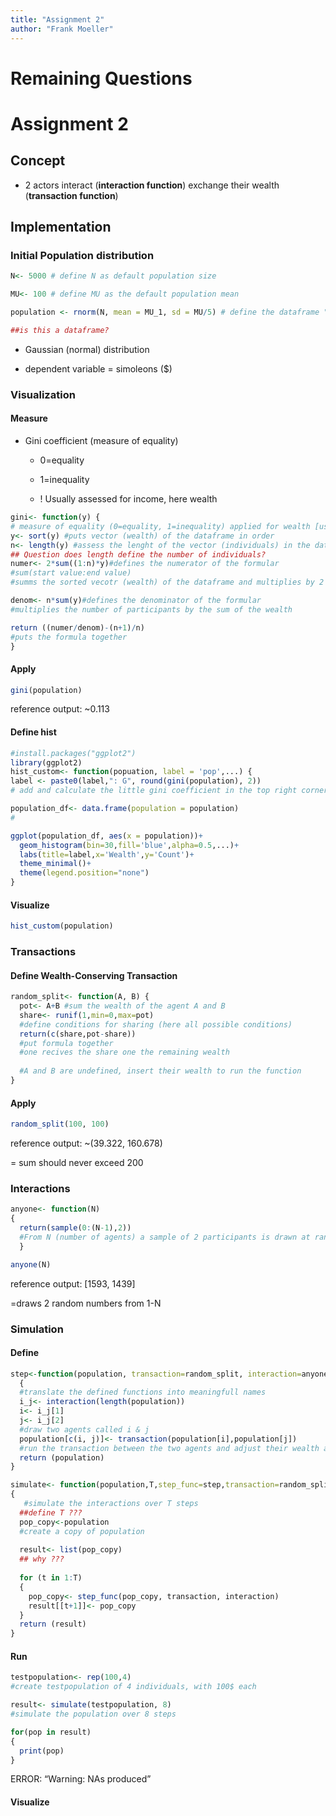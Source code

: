 ```yaml
---
title: "Assignment 2"
author: "Frank Moeller"
---
```


# Remaining Questions

# Assignment 2

## Concept

-   2 actors interact (**interaction function**) exchange their wealth (**transaction function**)

## Implementation

### Initial Population distribution

```r
N<- 5000 # define N as default population size

MU<- 100 # define MU as the default population mean

population <- rnorm(N, mean = MU_1, sd = MU/5) # define the dataframe "population" as a normally distributed set of size "N" (5000) with a mean "M" (100$) and a sd of "MU/5" (20$) 

##is this a dataframe?
```

-   Gaussian (normal) distribution

-   dependent variable = simoleons (\$)

### Visualization

#### Measure

-   Gini coefficient (measure of equality)

    -   0=equality

    -   1=inequality

    -   ! Usually assessed for income, here wealth

```r
gini<- function(y) { 
# measure of equality (0=equality, 1=inequality) applied for wealth [usually for income]
y<- sort(y) #puts vector (wealth) of the dataframe in order
n<- length(y) #assess the lenght of the vector (individuals) in the dataframe 
## Question does length define the number of individuals?
numer<- 2*sum((1:n)*y)#defines the numerator of the formular
#sum(start value:end value)
#summs the sorted vecotr (wealth) of the dataframe and multiplies by 2

denom<- n*sum(y)#defines the denominator of the formular
#multiplies the number of participants by the sum of the wealth  

return ((numer/denom)-(n+1)/n)
#puts the formula together
}
```

#### Apply

```r
gini(population)
```

reference output: \~0.113

#### Define hist

```r
#install.packages("ggplot2")
library(ggplot2)
hist_custom<- function(popuation, label = 'pop',...) {
label <- paste0(label,": G", round(gini(population), 2))
# add and calculate the little gini coefficient in the top right corner

population_df<- data.frame(population = population)
#

ggplot(population_df, aes(x = population))+
  geom_histogram(bin=30,fill='blue',alpha=0.5,...)+
  labs(title=label,x='Wealth',y='Count')+
  theme_minimal()+
  theme(legend.position="none")
}
```

#### Visualize

```r
hist_custom(population)
```

### Transactions

#### Define Wealth-Conserving Transaction

```r
random_split<- function(A, B) {
  pot<- A+B #sum the wealth of the agent A and B
  share<- runif(1,min=0,max=pot)
  #define conditions for sharing (here all possible conditions)
  return(c(share,pot-share))
  #put formula together
  #one recives the share one the remaining wealth
  
  #A and B are undefined, insert their wealth to run the function
}
```

#### Apply

```r
random_split(100, 100)
```

reference output: \~(39.322, 160.678)

= sum should never exceed 200

### Interactions

```r
anyone<- function(N)
{
  return(sample(0:(N-1),2))
  #From N (number of agents) a sample of 2 participants is drawn at random
  }
```

```r
anyone(N)
```

reference output: \[1593, 1439\]

=draws 2 random numbers from 1-N

### Simulation

#### Define

```r
step<-function(population, transaction=random_split, interaction=anyone)
  {
  #translate the defined functions into meaningfull names
  i_j<- interaction(length(population))
  i<- i_j[1]
  j<- i_j[2]
  #draw two agents called i & j
  population[c(i, j)]<- transaction(population[i],population[j])
  #run the transaction between the two agents and adjust their wealth according to the transaction
  return (population)
}

simulate<- function(population,T,step_func=step,transaction=random_split, interaction=anyone) 
{
   #simulate the interactions over T steps
  ##define T ???
  pop_copy<-population
  #create a copy of population
  
  result<- list(pop_copy)
  ## why ???
  
  for (t in 1:T) 
  {
    pop_copy<- step_func(pop_copy, transaction, interaction)
    result[[t+1]]<- pop_copy
  }
  return (result)
}
```

#### Run

```r
testpopulation<- rep(100,4)
#create testpopulation of 4 individuals, with 100$ each

result<- simulate(testpopulation, 8)
#simulate the population over 8 steps

for(pop in result)
{
  print(pop)
}
```

ERROR: "Warning: NAs produced"

#### Visualize

```r

```
